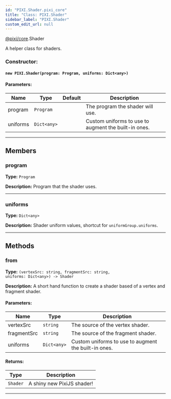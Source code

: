 ```yaml
---
id: "PIXI.Shader.pixi_core"
title: "Class: PIXI.Shader"
sidebar_label: "PIXI.Shader"
custom_edit_url: null
---
```



<div class="package-name">

[@pixi/core](../modules/pixi_core).Shader

</div>


A helper class for shaders.



        

<article>

### Constructor:
<h4><code>new PIXI.Shader(program&#58; Program, uniforms&#58; Dict&#60;any&#62;) </code></h4>

#### Parameters:
| Name     | Type                           | Default       | Description                                          |
| -------- | ------------------------------ | ------------- | ---------------------------------------------------- |
| program  | <code>Program</code>           | <code></code> | The program the shader will use.                     |
| uniforms | <code>Dict&#60;any&#62;</code> | <code></code> | Custom uniforms to use to augment the built-in ones. |

</article>

---------------------------------------




## Members
<article>

### program 
**Type:** <code>Program</code>

**Description:** Program that the shader uses.

</article>


---------------------------------------

<article>

### uniforms 
**Type:** <code>Dict&#60;any&#62;</code>

**Description:** Shader uniform values, shortcut for `uniformGroup.uniforms`.

</article>


---------------------------------------


## Methods
<article>

### from 
**Type:** <code>(vertexSrc&#58; string, fragmentSrc&#58; string, uniforms&#58; Dict&#60;any&#62;) -&#62; Shader</code>

**Description:** A short hand function to create a shader based of a vertex and fragment shader.

#### Parameters:
| Name        | Type                           | Description                                          |
| ----------- | ------------------------------ | ---------------------------------------------------- |
| vertexSrc   | <code>string</code>            | The source of the vertex shader.                     |
| fragmentSrc | <code>string</code>            | The source of the fragment shader.                   |
| uniforms    | <code>Dict&#60;any&#62;</code> | Custom uniforms to use to augment the built-in ones. |
#### Returns:
| Type                | Description                |
| ------------------- | -------------------------- |
| <code>Shader</code> | A shiny new PixiJS shader! |
</article>


---------------------------------------


    